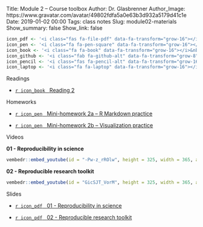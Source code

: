 Title: Module 2 – Course toolbox
Author: Dr. Glasbrenner
Author_Image: https://www.gravatar.com/avatar/49802fdfa5a0e63b3d932a5179d41c1e
Date: 2019-01-02 00:00
Tags: class notes
Slug: module02-materials
Show_summary: false
Show_link: false

```r
icon_pdf <- '<i class="fas fa-file-pdf" data-fa-transform="grow-16"></i>&nbsp;'
icon_pen <- '<i class="fa fa-pen-square" data-fa-transform="grow-16"></i>&nbsp;'
icon_book <- '<i class="fa fa-book" data-fa-transform="grow-16"></i>&nbsp;'
icon_github <- '<i class="fab fa-github-alt" data-fa-transform="grow-8"></i>&nbsp;'
icon_pencil <- '<i class="fas fa-pencil-alt" data-fa-transform="grow-16"></i>&nbsp;'
icon_laptop <- '<i class="fa fa-laptop" data-fa-transform="grow-16"></i>&nbsp;'
```

[Readings]{.h2}

::: {.no-bullets}
*   [`r icon_book` &nbsp; [Reading 2]{.card-downloads-format}][reading02]
:::

<div style="margin-bottom: 1em"></div>

[Homeworks]{.h2}

::: {.no-bullets}
*   [`r icon_pen` &nbsp; [Mini-homework 2a -- R Markdown practice]{.card-downloads-format}][mini-homework02a]

*   [`r icon_pen` &nbsp; [Mini-homework 2b -- Visualization practice]{.card-downloads-format}][mini-homework02b]
:::

<div style="margin-bottom: 1em"></div>

[Videos]{.h2}

::::: {.videos-container}
::: {.video-item}
**01 - Reproducibility in science**

```r
vembedr::embed_youtube(id = "-Pw-z_rROlw", height = 325, width = 365, allowfullscreen = TRUE, frameborder = 0)
```
:::

::: {.video-item}
**02 - Reproducible research toolkit**

```r
vembedr::embed_youtube(id = "GicSJT_VorM", height = 325, width = 365, allowfullscreen = TRUE, frameborder = 0)
```
:::
:::::

[Slides]{.h2}

::: {.no-bullets}
*   [`r icon_pdf` &nbsp; [01 - Reproducibility in science]{.card-downloads-format}][slides-01]

*   [`r icon_pdf` &nbsp; [02 - Reproducible research toolkit]{.card-downloads-format}][slides-02]
:::

[slides-01]:        https://drive.google.com/file/d/1pESwnL5jC7x6aGS1iU_fgsMpO8FjkZV5
[slides-02]:        https://drive.google.com/file/d/1T3OGay77MSGz4lG7iXL9ZblH85de4Ia7
[reading02]:        /assignments/reading02/
[mini-homework02a]: /assignments/minihw02a-rmarkdown-practice/
[mini-homework02b]: /assignments/minihw02b-visualization-practice/
